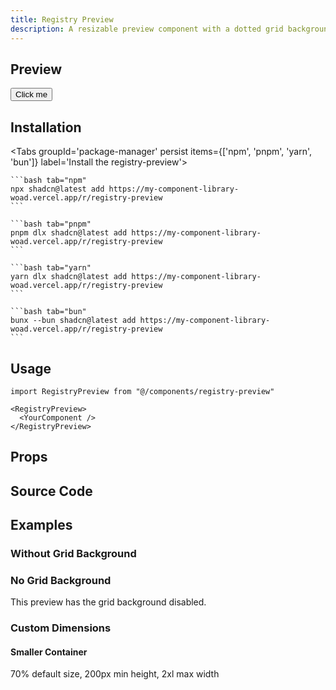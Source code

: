 ```yaml
---
title: Registry Preview
description: A resizable preview component with a dotted grid background for showcasing components in a responsive container.
---
```



## Preview

<RegistryPreview>
  <div className="flex flex-col items-center gap-4">
      <Button>Click me</Button>
  </div>
</RegistryPreview>

## Installation

<div className="w-full flex justify-end">
    <OpenInV0Button url="https://my-component-library-woad.vercel.app/r/registry-preview.json" />
</div>

<Tabs groupId='package-manager' persist items={['npm', 'pnpm', 'yarn', 'bun']} label='Install the registry-preview'>

    ```bash tab="npm"
    npx shadcn@latest add https://my-component-library-woad.vercel.app/r/registry-preview
    ```

    ```bash tab="pnpm"
    pnpm dlx shadcn@latest add https://my-component-library-woad.vercel.app/r/registry-preview
    ```

    ```bash tab="yarn"
    yarn dlx shadcn@latest add https://my-component-library-woad.vercel.app/r/registry-preview
    ```

    ```bash tab="bun"
    bunx --bun shadcn@latest add https://my-component-library-woad.vercel.app/r/registry-preview
    ```
</Tabs>

## Usage

```tsx
import RegistryPreview from "@/components/registry-preview"
```

```tsx
<RegistryPreview>
  <YourComponent />
</RegistryPreview>
```

## Props

<AutoTypeTable path="./registry/registry-preview/components/registry-preview.tsx" name="RegistryPreviewProps" />


## Source Code

<RegistryExplorer 
  componentName="registry-preview" 
  defaultSelectedFile="registry/registry-preview/components/registry-preview.tsx" 
/>

## Examples

### Without Grid Background

<RegistryPreview showGrid={false}>
  <div className="p-8 bg-gradient-to-r from-blue-500 to-purple-600 text-white rounded-lg">
    <h3 className="text-xl font-bold">No Grid Background</h3>
    <p>This preview has the grid background disabled.</p>
  </div>
</RegistryPreview>

### Custom Dimensions

<RegistryPreview defaultSize={70} minHeight="200px" maxWidth="2xl">
  <div className="text-center">
    <h4 className="font-semibold">Smaller Container</h4>
    <p className="text-sm text-muted-foreground">70% default size, 200px min height, 2xl max width</p>
  </div>
</RegistryPreview>

